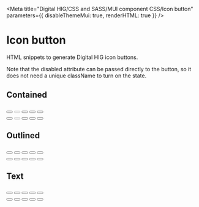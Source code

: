

<Meta
  title="Digital HIG/CSS and SASS/MUI component CSS/Icon button"
  parameters={{
    disableThemeMui: true,
    renderHTML: true
  }}
/>

# Icon button

HTML snippets to generate Digital HIG icon buttons.

Note that the disabled attribute can be passed directly to the button, so it does not need a unique className to turn on the state.

## Contained

<Canvas>
  <Story name="Icon button: contained">
    <div className="dhig-theme--light">
      <Spacer height="8px" />
      <button
        className="MuiButtonBase-root MuiIconButton-root DhigIconButton--layout--hug DhigIconButton--size--defaultSize DhigIconButton--variant--contained"
        tabIndex="0"
        type="button"
      >
        <span className="MuiIconButton-label">
          <svg
            className="MuiSvgIcon-root DhigSvgIcon DhigSvgIcon--size--inherit"
            focusable="false"
            viewBox="0 0 24 24"
            aria-hidden="false"
          >
            <use
              xlinkHref="#dhig--icons--sync"
              className="dhig--icons--sync"
            ></use>
          </svg>
        </span>
      </button>
      <Spacer height="8px" />
      <button
        className="MuiButtonBase-root MuiIconButton-root DhigIconButton--layout--hug DhigIconButton--size--defaultSize DhigIconButton--variant--contained Mui-disabled"
        tabIndex="-1"
        type="button"
        disabled={true}
      >
        <span className="MuiIconButton-label">
          <svg
            className="MuiSvgIcon-root DhigSvgIcon DhigSvgIcon--size--inherit"
            focusable="false"
            viewBox="0 0 24 24"
            aria-hidden="false"
          >
            <use
              xlinkHref="#dhig--icons--sync"
              className="dhig--icons--sync"
            ></use>
          </svg>
        </span>
      </button>
      <Spacer height="8px" />
      <button
        className="MuiButtonBase-root MuiIconButton-root DhigIconButton--layout--stretch DhigIconButton--size--defaultSize DhigIconButton--variant--contained"
        tabIndex="0"
        type="button"
      >
        <span className="MuiIconButton-label">
          <svg
            className="MuiSvgIcon-root DhigSvgIcon DhigSvgIcon--size--inherit"
            focusable="false"
            viewBox="0 0 24 24"
            aria-hidden="false"
          >
            <use
              xlinkHref="#dhig--icons--sync"
              className="dhig--icons--sync"
            ></use>
          </svg>
        </span>
      </button>
      <Spacer height="8px" />
      <button
        className="MuiButtonBase-root MuiIconButton-root DhigIconButton--layout--hug DhigIconButton--size--dense DhigIconButton--variant--contained"
        tabIndex="0"
        type="button"
      >
        <span className="MuiIconButton-label">
          <svg
            className="MuiSvgIcon-root DhigSvgIcon DhigSvgIcon--size--inherit"
            focusable="false"
            viewBox="0 0 24 24"
            aria-hidden="false"
          >
            <use
              xlinkHref="#dhig--icons--sync"
              className="dhig--icons--sync"
            ></use>
          </svg>
        </span>
      </button>
      <Spacer height="8px" />
      <button
        className="MuiButtonBase-root MuiIconButton-root DhigIconButton--layout--hug DhigIconButton--layout--stretch DhigIconButton--size--dense DhigIconButton--variant--contained"
        tabIndex="0"
        type="button"
      >
        <span className="MuiIconButton-label">
          <svg
            className="MuiSvgIcon-root DhigSvgIcon DhigSvgIcon--size--inherit"
            focusable="false"
            viewBox="0 0 24 24"
            aria-hidden="false"
          >
            <use
              xlinkHref="#dhig--icons--sync"
              className="dhig--icons--sync"
            ></use>
          </svg>
        </span>
      </button>
    </div>
  </Story>
</Canvas>

<Canvas>
  <Story name="Icon button: contained (dark)" parameters={{ theme: "dark" }}>
    <div className="dhig-theme--dark">
      <Spacer height="8px" />
      <button
        className="MuiButtonBase-root MuiIconButton-root DhigIconButton--layout--hug DhigIconButton--size--defaultSize DhigIconButton--variant--contained"
        tabIndex="0"
        type="button"
      >
        <span className="MuiIconButton-label">
          <svg
            className="MuiSvgIcon-root DhigSvgIcon DhigSvgIcon--size--inherit"
            focusable="false"
            viewBox="0 0 24 24"
            aria-hidden="false"
          >
            <use
              xlinkHref="#dhig--icons--sync"
              className="dhig--icons--sync"
            ></use>
          </svg>
        </span>
      </button>
      <Spacer height="8px" />
      <button
        className="MuiButtonBase-root MuiIconButton-root DhigIconButton--layout--hug DhigIconButton--size--defaultSize DhigIconButton--variant--contained Mui-disabled"
        tabIndex="-1"
        type="button"
        disabled={true}
      >
        <span className="MuiIconButton-label">
          <svg
            className="MuiSvgIcon-root DhigSvgIcon DhigSvgIcon--size--inherit"
            focusable="false"
            viewBox="0 0 24 24"
            aria-hidden="false"
          >
            <use
              xlinkHref="#dhig--icons--sync"
              className="dhig--icons--sync"
            ></use>
          </svg>
        </span>
      </button>
      <Spacer height="8px" />
      <button
        className="MuiButtonBase-root MuiIconButton-root DhigIconButton--layout--stretch DhigIconButton--size--defaultSize DhigIconButton--variant--contained"
        tabIndex="0"
        type="button"
      >
        <span className="MuiIconButton-label">
          <svg
            className="MuiSvgIcon-root DhigSvgIcon DhigSvgIcon--size--inherit"
            focusable="false"
            viewBox="0 0 24 24"
            aria-hidden="false"
          >
            <use
              xlinkHref="#dhig--icons--sync"
              className="dhig--icons--sync"
            ></use>
          </svg>
        </span>
      </button>
      <Spacer height="8px" />
      <button
        className="MuiButtonBase-root MuiIconButton-root DhigIconButton--layout--hug DhigIconButton--size--dense DhigIconButton--variant--contained"
        tabIndex="0"
        type="button"
      >
        <span className="MuiIconButton-label">
          <svg
            className="MuiSvgIcon-root DhigSvgIcon DhigSvgIcon--size--inherit"
            focusable="false"
            viewBox="0 0 24 24"
            aria-hidden="false"
          >
            <use
              xlinkHref="#dhig--icons--sync"
              className="dhig--icons--sync"
            ></use>
          </svg>
        </span>
      </button>
      <Spacer height="8px" />
      <button
        className="MuiButtonBase-root MuiIconButton-root DhigIconButton--layout--hug DhigIconButton--layout--stretch DhigIconButton--size--dense DhigIconButton--variant--contained"
        tabIndex="0"
        type="button"
      >
        <span className="MuiIconButton-label">
          <svg
            className="MuiSvgIcon-root DhigSvgIcon DhigSvgIcon--size--inherit"
            focusable="false"
            viewBox="0 0 24 24"
            aria-hidden="false"
          >
            <use
              xlinkHref="#dhig--icons--sync"
              className="dhig--icons--sync"
            ></use>
          </svg>
        </span>
      </button>
    </div>
  </Story>
</Canvas>

## Outlined

<Canvas>
  <Story name="Icon button: outlined">
    <div className="dhig-theme--light">
      <Spacer height="8px" />
      <button
        className="MuiButtonBase-root MuiIconButton-root DhigIconButton--layout--hug DhigIconButton--size--defaultSize DhigIconButton--variant--outlined"
        tabIndex="0"
        type="button"
      >
        <span className="MuiIconButton-label">
          <svg
            className="MuiSvgIcon-root DhigSvgIcon DhigSvgIcon--size--inherit"
            focusable="false"
            viewBox="0 0 24 24"
            aria-hidden="false"
          >
            <use
              xlinkHref="#dhig--icons--sync"
              className="dhig--icons--sync"
            ></use>
          </svg>
        </span>
      </button>
      <Spacer height="8px" />
      <button
        className="MuiButtonBase-root MuiIconButton-root DhigIconButton--layout--hug DhigIconButton--size--defaultSize DhigIconButton--variant--outlined Mui-disabled"
        tabIndex="0"
        type="button"
      >
        <span className="MuiIconButton-label">
          <svg
            className="MuiSvgIcon-root DhigSvgIcon DhigSvgIcon--size--inherit"
            focusable="false"
            viewBox="0 0 24 24"
            aria-hidden="false"
          >
            <use
              xlinkHref="#dhig--icons--sync"
              className="dhig--icons--sync"
            ></use>
          </svg>
        </span>
      </button>
      <Spacer height="8px" />
      <button
        className="MuiButtonBase-root MuiIconButton-root DhigIconButton--layout--stretch DhigIconButton--size--defaultSize DhigIconButton--variant--outlined"
        tabIndex="0"
        type="button"
      >
        <span className="MuiIconButton-label">
          <svg
            className="MuiSvgIcon-root DhigSvgIcon DhigSvgIcon--size--inherit"
            focusable="false"
            viewBox="0 0 24 24"
            aria-hidden="false"
          >
            <use
              xlinkHref="#dhig--icons--sync"
              className="dhig--icons--sync"
            ></use>
          </svg>
        </span>
      </button>
      <Spacer height="8px" />
      <button
        className="MuiButtonBase-root MuiIconButton-root DhigIconButton--layout--hug DhigIconButton--size--dense DhigIconButton--variant--outlined"
        tabIndex="0"
        type="button"
      >
        <span className="MuiIconButton-label">
          <svg
            className="MuiSvgIcon-root DhigSvgIcon DhigSvgIcon--size--inherit"
            focusable="false"
            viewBox="0 0 24 24"
            aria-hidden="false"
          >
            <use
              xlinkHref="#dhig--icons--sync"
              className="dhig--icons--sync"
            ></use>
          </svg>
        </span>
      </button>
      <Spacer height="8px" />
      <button
        className="MuiButtonBase-root MuiIconButton-root DhigIconButton--layout--stretch DhigIconButton--size--dense DhigIconButton--variant--outlined"
        tabIndex="0"
        type="button"
      >
        <span className="MuiIconButton-label">
          <svg
            className="MuiSvgIcon-root DhigSvgIcon DhigSvgIcon--size--inherit"
            focusable="false"
            viewBox="0 0 24 24"
            aria-hidden="false"
          >
            <use
              xlinkHref="#dhig--icons--sync"
              className="dhig--icons--sync"
            ></use>
          </svg>
        </span>
      </button>
    </div>
  </Story>
</Canvas>

<Canvas>
  <Story name="Icon button: outlined (dark)" parameters={{ theme: "dark" }}>
    <div className="dhig-theme--dark">
      <Spacer height="8px" />
      <button
        className="MuiButtonBase-root MuiIconButton-root DhigIconButton--layout--hug DhigIconButton--size--defaultSize DhigIconButton--variant--outlined"
        tabIndex="0"
        type="button"
      >
        <span className="MuiIconButton-label">
          <svg
            className="MuiSvgIcon-root DhigSvgIcon DhigSvgIcon--size--inherit"
            focusable="false"
            viewBox="0 0 24 24"
            aria-hidden="false"
          >
            <use
              xlinkHref="#dhig--icons--sync"
              className="dhig--icons--sync"
            ></use>
          </svg>
        </span>
      </button>
      <Spacer height="8px" />
      <button
        className="MuiButtonBase-root MuiIconButton-root DhigIconButton--layout--hug DhigIconButton--size--defaultSize DhigIconButton--variant--outlined Mui-disabled"
        tabIndex="0"
        type="button"
      >
        <span className="MuiIconButton-label">
          <svg
            className="MuiSvgIcon-root DhigSvgIcon DhigSvgIcon--size--inherit"
            focusable="false"
            viewBox="0 0 24 24"
            aria-hidden="false"
          >
            <use
              xlinkHref="#dhig--icons--sync"
              className="dhig--icons--sync"
            ></use>
          </svg>
        </span>
      </button>
      <Spacer height="8px" />
      <button
        className="MuiButtonBase-root MuiIconButton-root DhigIconButton--layout--stretch DhigIconButton--size--defaultSize DhigIconButton--variant--outlined"
        tabIndex="0"
        type="button"
      >
        <span className="MuiIconButton-label">
          <svg
            className="MuiSvgIcon-root DhigSvgIcon DhigSvgIcon--size--inherit"
            focusable="false"
            viewBox="0 0 24 24"
            aria-hidden="false"
          >
            <use
              xlinkHref="#dhig--icons--sync"
              className="dhig--icons--sync"
            ></use>
          </svg>
        </span>
      </button>
      <Spacer height="8px" />
      <button
        className="MuiButtonBase-root MuiIconButton-root DhigIconButton--layout--hug DhigIconButton--size--dense DhigIconButton--variant--outlined"
        tabIndex="0"
        type="button"
      >
        <span className="MuiIconButton-label">
          <svg
            className="MuiSvgIcon-root DhigSvgIcon DhigSvgIcon--size--inherit"
            focusable="false"
            viewBox="0 0 24 24"
            aria-hidden="false"
          >
            <use
              xlinkHref="#dhig--icons--sync"
              className="dhig--icons--sync"
            ></use>
          </svg>
        </span>
      </button>
      <Spacer height="8px" />
      <button
        className="MuiButtonBase-root MuiIconButton-root DhigIconButton--layout--stretch DhigIconButton--size--dense DhigIconButton--variant--outlined"
        tabIndex="0"
        type="button"
      >
        <span className="MuiIconButton-label">
          <svg
            className="MuiSvgIcon-root DhigSvgIcon DhigSvgIcon--size--inherit"
            focusable="false"
            viewBox="0 0 24 24"
            aria-hidden="false"
          >
            <use
              xlinkHref="#dhig--icons--sync"
              className="dhig--icons--sync"
            ></use>
          </svg>
        </span>
      </button>
    </div>
  </Story>
</Canvas>

## Text

<Canvas>
  <Story name="Icon button: text">
    <div className="dhig-theme--light">
      <Spacer height="8px" />
      <button
        className="MuiButtonBase-root MuiIconButton-root DhigIconButton--layout--hug DhigIconButton--size--defaultSize DhigIconButton--variant--text"
        tabIndex="0"
        type="button"
      >
        <span className="MuiIconButton-label">
          <svg
            className="MuiSvgIcon-root DhigSvgIcon DhigSvgIcon--size--inherit"
            focusable="false"
            viewBox="0 0 24 24"
            aria-hidden="false"
          >
            <use
              xlinkHref="#dhig--icons--sync"
              className="dhig--icons--sync"
            ></use>
          </svg>
        </span>
      </button>
      <Spacer height="8px" />
      <button
        className="MuiButtonBase-root MuiIconButton-root DhigIconButton--layout--hug DhigIconButton--size--defaultSize DhigIconButton--variant--text Mui-disabled"
        tabIndex="0"
        type="button"
      >
        <span className="MuiIconButton-label">
          <svg
            className="MuiSvgIcon-root DhigSvgIcon DhigSvgIcon--size--inherit"
            focusable="false"
            viewBox="0 0 24 24"
            aria-hidden="false"
          >
            <use
              xlinkHref="#dhig--icons--sync"
              className="dhig--icons--sync"
            ></use>
          </svg>
        </span>
      </button>
      <Spacer height="8px" />
      <button
        className="MuiButtonBase-root MuiIconButton-root DhigIconButton--layout--stretch DhigIconButton--size--defaultSize DhigIconButton--variant--text"
        tabIndex="0"
        type="button"
      >
        <span className="MuiIconButton-label">
          <svg
            className="MuiSvgIcon-root DhigSvgIcon DhigSvgIcon--size--inherit"
            focusable="false"
            viewBox="0 0 24 24"
            aria-hidden="false"
          >
            <use
              xlinkHref="#dhig--icons--sync"
              className="dhig--icons--sync"
            ></use>
          </svg>
        </span>
      </button>
      <Spacer height="8px" />
      <button
        className="MuiButtonBase-root MuiIconButton-root DhigIconButton--layout--hug DhigIconButton--size--dense DhigIconButton--variant--text"
        tabIndex="0"
        type="button"
      >
        <span className="MuiIconButton-label">
          <svg
            className="MuiSvgIcon-root DhigSvgIcon DhigSvgIcon--size--inherit"
            focusable="false"
            viewBox="0 0 24 24"
            aria-hidden="false"
          >
            <use
              xlinkHref="#dhig--icons--sync"
              className="dhig--icons--sync"
            ></use>
          </svg>
        </span>
      </button>
      <Spacer height="8px" />
      <button
        className="MuiButtonBase-root MuiIconButton-root DhigIconButton--layout--stretch DhigIconButton--size--dense DhigIconButton--variant--text"
        tabIndex="0"
        type="button"
      >
        <span className="MuiIconButton-label">
          <svg
            className="MuiSvgIcon-root DhigSvgIcon DhigSvgIcon--size--inherit"
            focusable="false"
            viewBox="0 0 24 24"
            aria-hidden="false"
          >
            <use
              xlinkHref="#dhig--icons--sync"
              className="dhig--icons--sync"
            ></use>
          </svg>
        </span>
      </button>
    </div>
  </Story>
</Canvas>

<Canvas>
  <Story name="Icon button: text (dark)" parameters={{ theme: "dark" }}>
    <div className="dhig-theme--dark">
      <Spacer height="8px" />
      <button
        className="MuiButtonBase-root MuiIconButton-root DhigIconButton--layout--hug DhigIconButton--size--defaultSize DhigIconButton--variant--text"
        tabIndex="0"
        type="button"
      >
        <span className="MuiIconButton-label">
          <svg
            className="MuiSvgIcon-root DhigSvgIcon DhigSvgIcon--size--inherit"
            focusable="false"
            viewBox="0 0 24 24"
            aria-hidden="false"
          >
            <use
              xlinkHref="#dhig--icons--sync"
              className="dhig--icons--sync"
            ></use>
          </svg>
        </span>
      </button>
      <Spacer height="8px" />
      <button
        className="MuiButtonBase-root MuiIconButton-root DhigIconButton--layout--hug DhigIconButton--size--defaultSize DhigIconButton--variant--text Mui-disabled"
        tabIndex="0"
        type="button"
      >
        <span className="MuiIconButton-label">
          <svg
            className="MuiSvgIcon-root DhigSvgIcon DhigSvgIcon--size--inherit"
            focusable="false"
            viewBox="0 0 24 24"
            aria-hidden="false"
          >
            <use
              xlinkHref="#dhig--icons--sync"
              className="dhig--icons--sync"
            ></use>
          </svg>
        </span>
      </button>
      <Spacer height="8px" />
      <button
        className="MuiButtonBase-root MuiIconButton-root DhigIconButton--layout--stretch DhigIconButton--size--defaultSize DhigIconButton--variant--text"
        tabIndex="0"
        type="button"
      >
        <span className="MuiIconButton-label">
          <svg
            className="MuiSvgIcon-root DhigSvgIcon DhigSvgIcon--size--inherit"
            focusable="false"
            viewBox="0 0 24 24"
            aria-hidden="false"
          >
            <use
              xlinkHref="#dhig--icons--sync"
              className="dhig--icons--sync"
            ></use>
          </svg>
        </span>
      </button>
      <Spacer height="8px" />
      <button
        className="MuiButtonBase-root MuiIconButton-root DhigIconButton--layout--hug DhigIconButton--size--dense DhigIconButton--variant--text"
        tabIndex="0"
        type="button"
      >
        <span className="MuiIconButton-label">
          <svg
            className="MuiSvgIcon-root DhigSvgIcon DhigSvgIcon--size--inherit"
            focusable="false"
            viewBox="0 0 24 24"
            aria-hidden="false"
          >
            <use
              xlinkHref="#dhig--icons--sync"
              className="dhig--icons--sync"
            ></use>
          </svg>
        </span>
      </button>
      <Spacer height="8px" />
      <button
        className="MuiButtonBase-root MuiIconButton-root DhigIconButton--layout--stretch DhigIconButton--size--dense DhigIconButton--variant--text"
        tabIndex="0"
        type="button"
      >
        <span className="MuiIconButton-label">
          <svg
            className="MuiSvgIcon-root DhigSvgIcon DhigSvgIcon--size--inherit"
            focusable="false"
            viewBox="0 0 24 24"
            aria-hidden="false"
          >
            <use
              xlinkHref="#dhig--icons--sync"
              className="dhig--icons--sync"
            ></use>
          </svg>
        </span>
      </button>
    </div>
  </Story>
</Canvas>
